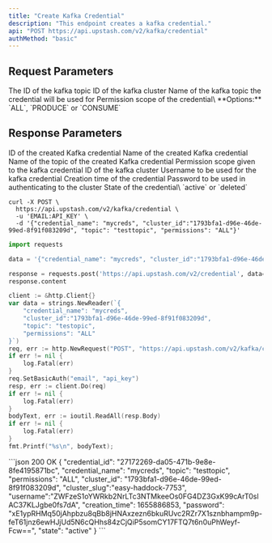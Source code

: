 ```yaml
---
title: "Create Kafka Credential"
description: "This endpoint creates a kafka credential."
api: "POST https://api.upstash.com/v2/kafka/credential"
authMethod: "basic"
---
```


## Request Parameters

<ParamField body="credential_name" type="string" required>
  The ID of the kafka topic
</ParamField>
<ParamField body="cluster_id" type="string" required>
  ID of the kafka cluster
</ParamField>
<ParamField body="topic" type="string" required>
  Name of the kafka topic the credential will be used for
</ParamField>
<ParamField body="permissions" type="string" required>
  Permission scope of the credential\ **Options:** `ALL`, `PRODUCE` or `CONSUME`
</ParamField>

## Response Parameters

<ResponseField name="credential_id" type="string">
  ID of the created Kafka credential
</ResponseField>
<ResponseField name="credential_name" type="string">
  Name of the created Kafka credential
</ResponseField>
<ResponseField name="topic" type="string">
  Name of the topic of the created Kafka credential
</ResponseField>
<ResponseField name="permissions" type="string">
  Permission scope given to the kafka credential
</ResponseField>
<ResponseField name="cluster_id" type="string">
  ID of the kafka cluster
</ResponseField>
<ResponseField name="username" type="string">
  Username to be used for the kafka credential
</ResponseField>
<ResponseField name="creation_time" type="int">
  Creation time of the credential
</ResponseField>
<ResponseField name="password" type="string">
  Password to be used in authenticating to the cluster
</ResponseField>
<ResponseField name="state" type="string">
  State of the credential\ `active` or `deleted`
</ResponseField>

<RequestExample>

```shell curl
curl -X POST \
  https://api.upstash.com/v2/kafka/credential \
  -u 'EMAIL:API_KEY' \
  -d '{"credential_name": "mycreds", "cluster_id":"1793bfa1-d96e-46de-99ed-8f91f083209d", "topic": "testtopic", "permissions": "ALL"}'
```

```python Python
import requests

data = '{"credential_name": "mycreds", "cluster_id":"1793bfa1-d96e-46de-99ed-8f91f083209d", "topic": "testtopic", "permissions": "ALL"}'

response = requests.post('https://api.upstash.com/v2/credential', data=data, auth=('EMAIL', 'API_KEY'))
response.content
```

```go Go
client := &http.Client{}
var data = strings.NewReader(`{
    "credential_name": "mycreds",
    "cluster_id":"1793bfa1-d96e-46de-99ed-8f91f083209d",
    "topic": "testopic",
    "permissions": "ALL"
}`)
req, err := http.NewRequest("POST", "https://api.upstash.com/v2/kafka/credential", data)
if err != nil {
    log.Fatal(err)
}
req.SetBasicAuth("email", "api_key")
resp, err := client.Do(req)
if err != nil {
    log.Fatal(err)
}
bodyText, err := ioutil.ReadAll(resp.Body)
if err != nil {
    log.Fatal(err)
}
fmt.Printf("%s\n", bodyText);
```

</RequestExample>

<ResponseExample>
```json 200 OK
{
  "credential_id": "27172269-da05-471b-9e8e-8fe4195871bc",
  "credential_name": "mycreds",
  "topic": "testtopic",
  "permissions": "ALL",
  "cluster_id": "1793bfa1-d96e-46de-99ed-8f91f083209d",
  "cluster_slug":"easy-haddock-7753",
  "username":"ZWFzeS1oYWRkb2NrLTc3NTMkeeOs0FG4DZ3GxK99cArT0slAC37KLJgbe0fs7dA",
  "creation_time": 1655886853,
  "password": "xE1ypRHMq50jAhpbzu8qBb8jHNAxzezn6bkuRUvc2RZr7X1sznbhampm9p-feT61jnz6ewHJjUd5N6cQHhs84zCjQiP5somCY17FTQ7t6n0uPhWeyf-Fcw==",
  "state": "active"
}
```
</ResponseExample>
